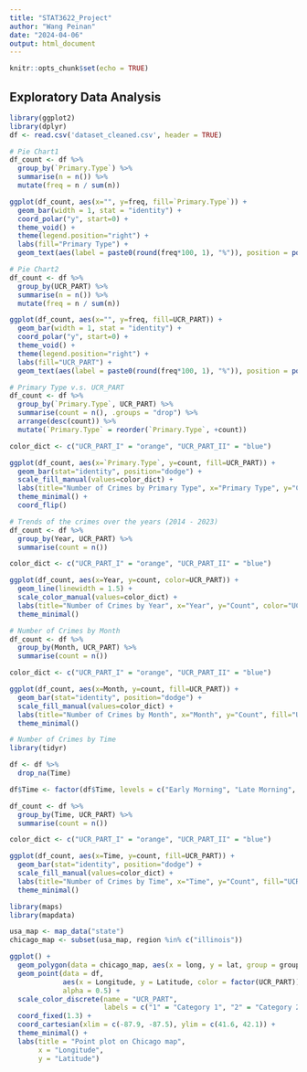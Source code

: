 ---
title: "STAT3622_Project"
author: "Wang Peinan"
date: "2024-04-06"
output: html_document
---

```{r setup, include=FALSE}
knitr::opts_chunk$set(echo = TRUE)
```

## Exploratory Data Analysis
```{r}
library(ggplot2)
library(dplyr)
df <- read.csv('dataset_cleaned.csv', header = TRUE)
```

```{r}
# Pie Chart1
df_count <- df %>%
  group_by(`Primary.Type`) %>%
  summarise(n = n()) %>%
  mutate(freq = n / sum(n))

ggplot(df_count, aes(x="", y=freq, fill=`Primary.Type`)) +
  geom_bar(width = 1, stat = "identity") +
  coord_polar("y", start=0) +
  theme_void() +
  theme(legend.position="right") +
  labs(fill="Primary Type") +
  geom_text(aes(label = paste0(round(freq*100, 1), "%")), position = position_stack(vjust = 1))
```

```{r}
# Pie Chart2
df_count <- df %>%
  group_by(UCR_PART) %>%
  summarise(n = n()) %>%
  mutate(freq = n / sum(n))

ggplot(df_count, aes(x="", y=freq, fill=UCR_PART)) +
  geom_bar(width = 1, stat = "identity") +
  coord_polar("y", start=0) +
  theme_void() +
  theme(legend.position="right") +
  labs(fill="UCR_PART") +
  geom_text(aes(label = paste0(round(freq*100, 1), "%")), position = position_stack(vjust = 0.5))
```

```{r}
# Primary Type v.s. UCR_PART
df_count <- df %>%
  group_by(`Primary.Type`, UCR_PART) %>%
  summarise(count = n(), .groups = "drop") %>%
  arrange(desc(count)) %>%
  mutate(`Primary.Type` = reorder(`Primary.Type`, +count))

color_dict <- c("UCR_PART_I" = "orange", "UCR_PART_II" = "blue")

ggplot(df_count, aes(x=`Primary.Type`, y=count, fill=UCR_PART)) +
  geom_bar(stat="identity", position="dodge") +
  scale_fill_manual(values=color_dict) +
  labs(title="Number of Crimes by Primary Type", x="Primary Type", y="Count", fill="UCR_PART") +
  theme_minimal() +
  coord_flip()
```

```{r}
# Trends of the crimes over the years (2014 - 2023)
df_count <- df %>%
  group_by(Year, UCR_PART) %>%
  summarise(count = n())

color_dict <- c("UCR_PART_I" = "orange", "UCR_PART_II" = "blue")

ggplot(df_count, aes(x=Year, y=count, color=UCR_PART)) +
  geom_line(linewidth = 1.5) +
  scale_color_manual(values=color_dict) +
  labs(title="Number of Crimes by Year", x="Year", y="Count", color="UCR_PART") +
  theme_minimal()
```

```{r}
# Number of Crimes by Month
df_count <- df %>%
  group_by(Month, UCR_PART) %>%
  summarise(count = n())

color_dict <- c("UCR_PART_I" = "orange", "UCR_PART_II" = "blue")

ggplot(df_count, aes(x=Month, y=count, fill=UCR_PART)) +
  geom_bar(stat="identity", position="dodge") +
  scale_fill_manual(values=color_dict) +
  labs(title="Number of Crimes by Month", x="Month", y="Count", fill="UCR_PART") +
  theme_minimal()
```

```{r}
# Number of Crimes by Time
library(tidyr)

df <- df %>%
  drop_na(Time)

df$Time <- factor(df$Time, levels = c("Early Morning", "Late Morning", "Afternoon", "Night"))

df_count <- df %>%
  group_by(Time, UCR_PART) %>%
  summarise(count = n())

color_dict <- c("UCR_PART_I" = "orange", "UCR_PART_II" = "blue")

ggplot(df_count, aes(x=Time, y=count, fill=UCR_PART)) +
  geom_bar(stat="identity", position="dodge") +
  scale_fill_manual(values=color_dict) +
  labs(title="Number of Crimes by Time", x="Time", y="Count", fill="UCR_PART") +
  theme_minimal()
```

```{r}
library(maps)
library(mapdata)

usa_map <- map_data("state")
chicago_map <- subset(usa_map, region %in% c("illinois"))

ggplot() +
  geom_polygon(data = chicago_map, aes(x = long, y = lat, group = group), fill = "white", color = "black") +
  geom_point(data = df, 
             aes(x = Longitude, y = Latitude, color = factor(UCR_PART)), 
             alpha = 0.5) +
  scale_color_discrete(name = "UCR_PART", 
                       labels = c("1" = "Category 1", "2" = "Category 2")) +
  coord_fixed(1.3) +
  coord_cartesian(xlim = c(-87.9, -87.5), ylim = c(41.6, 42.1)) +
  theme_minimal() +
  labs(title = "Point plot on Chicago map", 
       x = "Longitude", 
       y = "Latitude")
```










